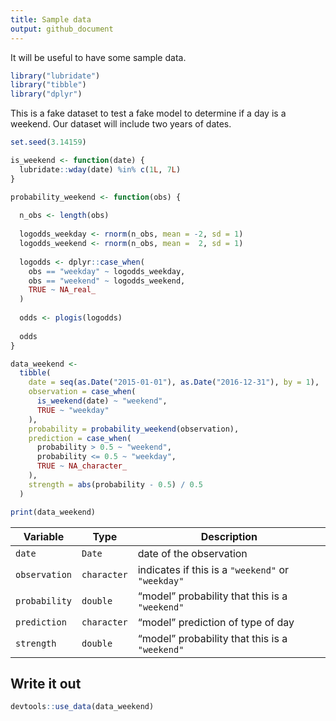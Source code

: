 ```yaml
---
title: Sample data
output: github_document
---
```


It will be useful to have some sample data.

```r
library("lubridate")
library("tibble")
library("dplyr")
```

This is a fake dataset to test a fake model to determine if a day is a weekend. Our dataset will include two years of dates.

```r
set.seed(3.14159)

is_weekend <- function(date) {
  lubridate::wday(date) %in% c(1L, 7L)
}

probability_weekend <- function(obs) {
  
  n_obs <- length(obs)
  
  logodds_weekday <- rnorm(n_obs, mean = -2, sd = 1)
  logodds_weekend <- rnorm(n_obs, mean =  2, sd = 1)
  
  logodds <- dplyr::case_when(
    obs == "weekday" ~ logodds_weekday,
    obs == "weekend" ~ logodds_weekend,
    TRUE ~ NA_real_
  )
  
  odds <- plogis(logodds)
  
  odds
}

data_weekend <- 
  tibble(
    date = seq(as.Date("2015-01-01"), as.Date("2016-12-31"), by = 1),
    observation = case_when(
      is_weekend(date) ~ "weekend",
      TRUE ~ "weekday"
    ),
    probability = probability_weekend(observation),
    prediction = case_when(
      probability > 0.5 ~ "weekend",
      probability <= 0.5 ~ "weekday",
      TRUE ~ NA_character_
    ),
    strength = abs(probability - 0.5) / 0.5
  )
```

```r
print(data_weekend)
```

Variable        | Type        | Description
--------------- | ----------- | -------------------------------------------------
`date`          | `Date`      | date of the observation
`observation`   | `character` | indicates if this is a `"weekend"` or `"weekday"`
`probability`   | `double`    | "model" probability that this is a `"weekend"`
`prediction`    | `character` | "model" prediction of type of day
`strength`      | `double`    | "model" probability that this is a `"weekend"`

## Write it out

```r
devtools::use_data(data_weekend)
```
